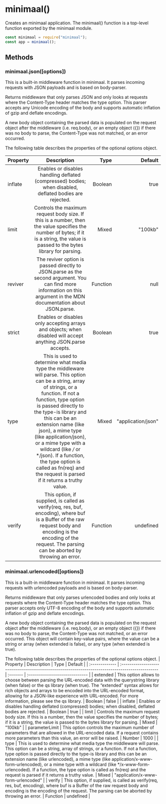 # minimaal()

Creates an minimaal application. The minimaal() function is a top-level function exported by the minimaal module.

```js filename="app.js" copy
const minimaal = require("minimaal");
const app = minimaal();
```

## Methods

### minimaal.json([options])

This is a built-in middleware function in minimaal. It parses incoming requests with JSON payloads and is based on body-parser.

Returns middleware that only parses JSON and only looks at requests where the Content-Type header matches the type option. This parser accepts any Unicode encoding of the body and supports automatic inflation of gzip and deflate encodings.

A new body object containing the parsed data is populated on the request object after the middleware (i.e. req.body), or an empty object ({}) if there was no body to parse, the Content-Type was not matched, or an error occurred.

The following table describes the properties of the optional options object.

| Property |                                                                                                                                                                                                                            Description                                                                                                                                                                                                                            |     Type |            Default |
| :------- | :---------------------------------------------------------------------------------------------------------------------------------------------------------------------------------------------------------------------------------------------------------------------------------------------------------------------------------------------------------------------------------------------------------------------------------------------------------------: | -------: | -----------------: |
| inflate  |                                                                                                                                                                              Enables or disables handling deflated (compressed) bodies; when disabled, deflated bodies are rejected.                                                                                                                                                                              |  Boolean |               true |
| limit    |                                                                                                                                        Controls the maximum request body size. If this is a number, then the value specifies the number of bytes; if it is a string, the value is passed to the bytes library for parsing.                                                                                                                                        |    Mixed |            "100kb" |
| reviver  |                                                                                                                                               The reviver option is passed directly to JSON.parse as the second argument. You can find more information on this argument in the MDN documentation about JSON.parse.                                                                                                                                               | Function |               null |
| strict   |                                                                                                                                                                           Enables or disables only accepting arrays and objects; when disabled will accept anything JSON.parse accepts.                                                                                                                                                                           |  Boolean |               true |
| type     | This is used to determine what media type the middleware will parse. This option can be a string, array of strings, or a function. If not a function, type option is passed directly to the type-is library and this can be an extension name (like json), a mime type (like application/json), or a mime type with a wildcard (like _/_ or \*/json). If a function, the type option is called as fn(req) and the request is parsed if it returns a truthy value. |    Mixed | "application/json" |
| verify   |                                                                                                                        This option, if supplied, is called as verify(req, res, buf, encoding), where buf is a Buffer of the raw request body and encoding is the encoding of the request. The parsing can be aborted by throwing an error.                                                                                                                        | Function |          undefined |

### minimaal.urlencoded([options])

This is a built-in middleware function in minimaal. It parses incoming requests with urlencoded payloads and is based on body-parser.

Returns middleware that only parses urlencoded bodies and only looks at requests where the Content-Type header matches the type option. This parser accepts only UTF-8 encoding of the body and supports automatic inflation of gzip and deflate encodings.

A new body object containing the parsed data is populated on the request object after the middleware (i.e. req.body), or an empty object ({}) if there was no body to parse, the Content-Type was not matched, or an error occurred. This object will contain key-value pairs, where the value can be a string or array (when extended is false), or any type (when extended is true).

The following table describes the properties of the optional options object.
| Property | Description | Type | Default |
| :------------- | :------------------------------------------------------------------------------------------------ | :------- | :------------------------------ |
| extended | This option allows to choose between parsing the URL-encoded data with the querystring library (when false) or the qs library (when true). The “extended” syntax allows for rich objects and arrays to be encoded into the URL-encoded format, allowing for a JSON-like experience with URL-encoded. For more information, please see the qs library. | Boolean | false |
| inflate | Enables or disables handling deflated (compressed) bodies; when disabled, deflated bodies are rejected. | Boolean | true |
| limit | Controls the maximum request body size. If this is a number, then the value specifies the number of bytes; if it is a string, the value is passed to the bytes library for parsing. | Mixed | "100kb" |
| parameterLimit | This option controls the maximum number of parameters that are allowed in the URL-encoded data. If a request contains more parameters than this value, an error will be raised. | Number | 1000 |
| type | This is used to determine what media type the middleware will parse. This option can be a string, array of strings, or a function. If not a function, type option is passed directly to the type-is library and this can be an extension name (like urlencoded), a mime type (like application/x-www-form-urlencoded), or a mime type with a wildcard (like \*/x-www-form-urlencoded). If a function, the type option is called as fn(req) and the request is parsed if it returns a truthy value. | Mixed | "application/x-www-form-urlencoded" |
| verify | This option, if supplied, is called as verify(req, res, buf, encoding), where buf is a Buffer of the raw request body and encoding is the encoding of the request. The parsing can be aborted by throwing an error. | Function | undefined |
